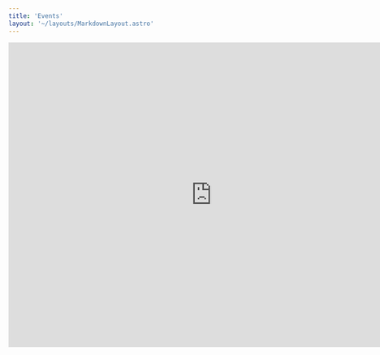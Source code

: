 ```yaml
---
title: 'Events'
layout: '~/layouts/MarkdownLayout.astro'
---
```


<iframe
  src="https://calendar.google.com/calendar/embed?src=436b9a242d1e99bd1604776cbc9a5f09228d43aa06ea1b381f92384e6cc0ff86%40group.calendar.google.com&ctz=America%2FChicago"
  style="border: 0"
  width="800"
  height="600"
  frameborder="0"
  scrolling="no"
></iframe>
